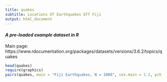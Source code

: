 ```yaml
---
title: quakes
subtitle: Locations Of Earthquakes Off Fiji
output: html_document
---
```


#### *A pre-loaded example dataset in R*
Main page: https://www.rdocumentation.org/packages/datasets/versions/3.6.2/topics/quakes

```r
head(quakes)
require(graphics)
pairs(quakes, main = "Fiji Earthquakes, N = 1000", cex.main = 1.2, pch = ".")
```
